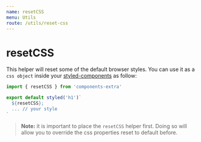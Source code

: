 ```yaml
---
name: resetCSS
menu: Utils
route: /utils/reset-css
---
```


# resetCSS

This helper will reset some of the default browser styles. You can use it as a `css object` inside your [styled-components](https://styled-components.com/) as follow:

```jsx
import { resetCSS } from 'components-extra'

export default styled('h1')`
  ${resetCSS};
  ... // your style
`
```

> **Note:** it is important to place the `resetCSS` helper first. Doing so will allow you to override the css properties reset to default before.